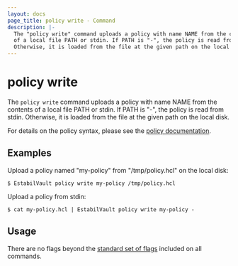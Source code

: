 ```yaml
---
layout: docs
page_title: policy write - Command
description: |-
  The "policy write" command uploads a policy with name NAME from the contents
  of a local file PATH or stdin. If PATH is "-", the policy is read from stdin.
  Otherwise, it is loaded from the file at the given path on the local disk.
---
```


# policy write

The `policy write` command uploads a policy with name NAME from the contents of
a local file PATH or stdin. If PATH is "-", the policy is read from stdin.
Otherwise, it is loaded from the file at the given path on the local disk.

For details on the policy syntax, please see the [policy
documentation](/docs/concepts/policies).

## Examples

Upload a policy named "my-policy" from "/tmp/policy.hcl" on the local disk:

```shell-session
$ EstabilVault policy write my-policy /tmp/policy.hcl
```

Upload a policy from stdin:

```shell-session
$ cat my-policy.hcl | EstabilVault policy write my-policy -
```

## Usage

There are no flags beyond the [standard set of flags](/docs/commands)
included on all commands.
